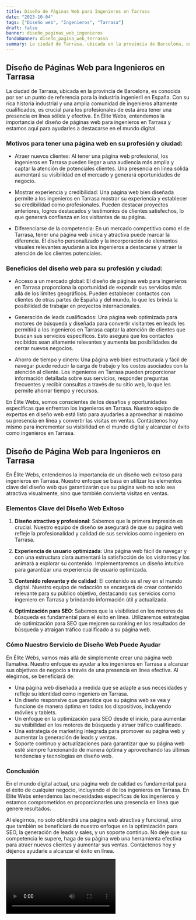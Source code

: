 ```yaml
---
title: Diseño de Páginas Web para Ingenieros en Tarrasa
date: "2023-10-04"
tags: ["Diseño web", "Ingenieros", "Tarrasa"]
draft: false
banner: diseño_paginas_web_ingenieros
fondoBanner: diseño_pagina_web_terrassa
summary: La ciudad de Tarrasa, ubicada en la provincia de Barcelona, es conocida por ser un punto de referencia para la industria ingenieril en España. Con su rica historia industrial y una amplia comunidad de ingenieros altamente cualificados, es crucial para los profesionales de esta área tener una presencia en línea sólida y efectiva. En Élite Webs, entendemos la importancia del diseño de páginas web para ingenieros en Tarrasa y estamos aquí para ayudarles a destacarse en el mundo digital.
---
```



## Diseño de Páginas Web para Ingenieros en Tarrasa

La ciudad de Tarrasa, ubicada en la provincia de Barcelona, es conocida por ser un punto de referencia para la industria ingenieril en España. Con su rica historia industrial y una amplia comunidad de ingenieros altamente cualificados, es crucial para los profesionales de esta área tener una presencia en línea sólida y efectiva. En Élite Webs, entendemos la importancia del diseño de páginas web para ingenieros en Tarrasa y estamos aquí para ayudarles a destacarse en el mundo digital.

### Motivos para tener una página web en su profesión y ciudad:

- Atraer nuevos clientes: Al tener una página web profesional, los ingenieros en Tarrasa pueden llegar a una audiencia más amplia y captar la atención de potenciales clientes. Una presencia en línea sólida aumentará su visibilidad en el mercado y generará oportunidades de negocio.

- Mostrar experiencia y credibilidad: Una página web bien diseñada permite a los ingenieros en Tarrasa mostrar su experiencia y establecer su credibilidad como profesionales. Pueden destacar proyectos anteriores, logros destacados y testimonios de clientes satisfechos, lo que generará confianza en los visitantes de su página.

- Diferenciarse de la competencia: En un mercado competitivo como el de Tarrasa, tener una página web única y atractiva puede marcar la diferencia. El diseño personalizado y la incorporación de elementos visuales relevantes ayudarán a los ingenieros a destacarse y atraer la atención de los clientes potenciales.

### Beneficios del diseño web para su profesión y ciudad:

- Acceso a un mercado global: El diseño de páginas web para ingenieros en Tarrasa proporciona la oportunidad de expandir sus servicios más allá de los límites geográficos. Pueden establecer contactos con clientes de otras partes de España y del mundo, lo que les brinda la posibilidad de trabajar en proyectos internacionales.

- Generación de leads cualificados: Una página web optimizada para motores de búsqueda y diseñada para convertir visitantes en leads les permitirá a los ingenieros en Tarrasa captar la atención de clientes que buscan sus servicios específicos. Esto asegura que los contactos recibidos sean altamente relevantes y aumenta las posibilidades de cerrar nuevos negocios.

- Ahorro de tiempo y dinero: Una página web bien estructurada y fácil de navegar puede reducir la carga de trabajo y los costos asociados con la atención al cliente. Los ingenieros en Tarrasa pueden proporcionar información detallada sobre sus servicios, responder preguntas frecuentes y recibir consultas a través de su sitio web, lo que les permite ahorrar tiempo y recursos.

En Élite Webs, somos conscientes de los desafíos y oportunidades específicas que enfrentan los ingenieros en Tarrasa. Nuestro equipo de expertos en diseño web está listo para ayudarles a aprovechar al máximo su presencia en línea y convertir las visitas en ventas. Contáctenos hoy mismo para incrementar su visibilidad en el mundo digital y alcanzar el éxito como ingenieros en Tarrasa.

<GifSeo />

<Cta />

## Diseño de Página Web para Ingenieros en Tarrasa

En Élite Webs, entendemos la importancia de un diseño web exitoso para ingenieros en Tarrasa. Nuestro enfoque se basa en utilizar los elementos clave del diseño web que garantizarán que su página web no solo sea atractiva visualmente, sino que también convierta visitas en ventas.

### Elementos Clave del Diseño Web Exitoso

1. **Diseño atractivo y profesional**: Sabemos que la primera impresión es crucial. Nuestro equipo de diseño se asegurará de que su página web refleje la profesionalidad y calidad de sus servicios como ingeniero en Tarrasa.

2. **Experiencia de usuario optimizada**: Una página web fácil de navegar y con una estructura clara aumentará la satisfacción de los visitantes y los animará a explorar su contenido. Implementaremos un diseño intuitivo para garantizar una experiencia de usuario optimizada.

3. **Contenido relevante y de calidad**: El contenido es el rey en el mundo digital. Nuestro equipo de redacción se encargará de crear contenido relevante para su público objetivo, destacando sus servicios como ingeniero en Tarrasa y brindando información útil y actualizada.

4. **Optimización para SEO**: Sabemos que la visibilidad en los motores de búsqueda es fundamental para el éxito en línea. Utilizaremos estrategias de optimización para SEO que mejoren su ranking en los resultados de búsqueda y atraigan tráfico cualificado a su página web.

### Cómo Nuestro Servicio de Diseño Web Puede Ayudar

En Élite Webs, vamos más allá de simplemente crear una página web llamativa. Nuestro enfoque es ayudar a los ingenieros en Tarrasa a alcanzar sus objetivos de negocio a través de una presencia en línea efectiva. Al elegirnos, se beneficiará de:

- Una página web diseñada a medida que se adapte a sus necesidades y refleje su identidad como ingeniero en Tarrasa.
- Un diseño responsive que garantice que su página web se vea y funcione de manera óptima en todos los dispositivos, incluyendo móviles y tablets.
- Un enfoque en la optimización para SEO desde el inicio, para aumentar su visibilidad en los motores de búsqueda y atraer tráfico cualificado.
- Una estrategia de marketing integrada para promover su página web y aumentar la generación de leads y ventas.
- Soporte continuo y actualizaciones para garantizar que su página web esté siempre funcionando de manera óptima y aprovechando las últimas tendencias y tecnologías en diseño web.

### Conclusión

En el mundo digital actual, una página web de calidad es fundamental para el éxito de cualquier negocio, incluyendo el de los ingenieros en Tarrasa. En Élite Webs entendemos las necesidades específicas de los ingenieros y estamos comprometidos en proporcionarles una presencia en línea que genere resultados.

Al elegirnos, no solo obtendrá una página web atractiva y funcional, sino que también se beneficiará de nuestro enfoque en la optimización para SEO, la generación de leads y sales, y un soporte continuo. No deje que su competencia le supere, haga de su página web una herramienta efectiva para atraer nuevos clientes y aumentar sus ventas. Contáctenos hoy y déjenos ayudarle a alcanzar el éxito en línea.

<Video />

<CtaBot job="Ingenieros" city="Tarrasa" />

<Gmaps query="Tarrasa+españa+maps" />
